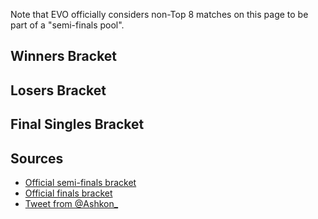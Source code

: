 {{SetGame|melee}}{{DISPLAYTITLE:EVO 2016: ''Melee'' Singles Bracket}}{{tabs game|basepage=EVO/2016|melee=true|wiiu=true}}
{{EVO 2016 Melee Tabs|This=3}}

Note that EVO officially considers non-Top 8 matches on this page to be part of a "semi-finals pool".

==Winners Bracket==
{{16DEWBracketA2
|tourneylink=EVO/2016/Melee
|tourneyname=EVO 2016
|column-width=200
<!-- Ro16 -->
|r1m1p1=Armada |r1m1p1flag=se |r1m1p1score=2
|r1m1p2=Lucky |r1m1p2flag=us |r1m1p2score=1
|r1m1win=1
|r1m1p1char1=peach |r1m1p2char1=fox |r1m1p1stock1=2 |r1m1p2stock1=0 |r1m1win1=1 |r1m1stage1=Dream Land
|r1m1p1char2=peach |r1m1p2char2=fox |r1m1p1stock2=0 |r1m1p2stock2=1 |r1m1win2=2 |r1m1stage2=Yoshi's Story
|r1m1p1char3=peach |r1m1p2char3=fox |r1m1p1stock3=2 |r1m1p2stock3=0 |r1m1win3=1 |r1m1stage3=Fountain of Dreams
|r1m1date=July 16, 2016
|r1m1finished=
|r1m1details={{BracketMatchDetails
|preview= 
|lrthread=
|interview=
|recap=
|comment=
|vod=https://www.youtube.com/watch?v=1C6M-3eQN-I
}}

|r1m2p1=Duck |r1m2p1flag=us |r1m2p1score=2
|r1m2p2=ChuDat |r1m2p2flag=us |r1m2p2score=0
|r1m2win=1
|r1m2p1char1=samus |r1m2p2char1=ic |r1m2p1stock1=3 |r1m2p2stock1=0 |r1m2win1=1 |r1m2stage1=Battlefield
|r1m2p1char2=samus |r1m2p2char2=ic |r1m2p1stock2=2 |r1m2p2stock2=0 |r1m2win2=1 |r1m2stage2=Fountain of Dreams
|r1m2date=July 16, 2016
|r1m2finished=
|r1m2details={{BracketMatchDetails
|preview= 
|lrthread=
|interview=
|recap=
|comment=
|vod=https://www.youtube.com/watch?v=4suKc3GzR7U
}}

|r1m3p1=Mew2King |r1m3p1flag=us |r1m3p1score=2
|r1m3p2=Gravy |r1m3p2flag=us |r1m3p2score=0
|r1m3win=1
|r1m3p1char1=sheik |r1m3p2char1=cf |r1m3p1stock1=3 |r1m3p2stock1=0 |r1m3win1=1 |r1m3stage1=Dream Land
|r1m3p1char2=sheik |r1m3p2char2=cf |r1m3p1stock2=1 |r1m3p2stock2=0 |r1m3win2=1 |r1m3stage2=Pokémon Stadium
|r1m3date=July 16, 2016
|r1m3finished=
|r1m3details={{BracketMatchDetails
|preview= 
|lrthread=
|interview=
|recap=
|comment=
|vod=https://www.youtube.com/watch?v=nMwVQM8-JWI
}}

|r1m4p1=Swedish Delight |r1m4p1flag=us |r1m4p1score=2
|r1m4p2=PewPewU |r1m4p2flag=us |r1m4p2score=1
|r1m4win=1
|r1m4p1char1=sheik |r1m4p2char1=marth |r1m4p1stock1=0 |r1m4p2stock1=1 |r1m4win1=2 |r1m4stage1=Battlefield
|r1m4p1char2=sheik |r1m4p2char2=marth |r1m4p1stock2=1 |r1m4p2stock2=0 |r1m4win2=1 |r1m4stage2=Battlefield
|r1m4p1char3=sheik |r1m4p2char3=marth |r1m4p1stock3=2 |r1m4p2stock3=0 |r1m4win3=1 |r1m4stage3=Pokémon Stadium
|r1m4date=July 16, 2016
|r1m4finished=
|r1m4details={{BracketMatchDetails
|preview= 
|lrthread=
|interview=
|recap=
|comment=
|vod=https://www.youtube.com/watch?v=tim2QX4yNKY
}}

|r1m5p1=Hungrybox |r1m5p1flag=us |r1m5p1score=2
|r1m5p2=Chillindude |r1m5p2flag=us |r1m5p2score=0
|r1m5win=1
|r1m5p1char1=jigglypuff |r1m5p2char1=fox |r1m5p1stock1=2 |r1m5p2stock1=0 |r1m5win1=1 |r1m5stage1=Fountain of Dreams
|r1m5p1char2=jigglypuff |r1m5p2char2=fox |r1m5p1stock2=3 |r1m5p2stock2=0 |r1m5win2=1 |r1m5stage2=Final Destination
|r1m5date=July 16, 2016
|r1m5finished=
|r1m5details={{BracketMatchDetails
|preview= 
|lrthread=
|interview=
|recap=
|comment=
|vod=https://www.youtube.com/watch?v=2bTYYxFfz44
}}

|r1m6p1=Shroomed |r1m6p1flag=us |r1m6p1score=2
|r1m6p2=Axe |r1m6p2flag=us |r1m6p2score=0
|r1m6win=1
|r1m6p1char1=sheik |r1m6p2char1=pikachu |r1m6p1stock1=2 |r1m6p2stock1=0 |r1m6win1=1 |r1m6stage1=Battlefield
|r1m6p1char2=sheik |r1m6p2char2=falco |r1m6p1stock2=2 |r1m6p2stock2=0 |r1m6win2=1 |r1m6stage2=Yoshi's Story
|r1m6date=July 16, 2016
|r1m6finished=
|r1m6details={{BracketMatchDetails
|preview= 
|lrthread=
|interview=
|recap=
|comment=
|vod=https://www.youtube.com/watch?v=mUC8PZd8lGk
}}

|r1m7p1=Mango |r1m7p1flag=us |r1m7p1score=2
|r1m7p2=Ice |r1m7p2flag=de |r1m7p2score=0
|r1m7win=1
|r1m7p1char1=falco |r1m7p2char1=fox |r1m7p1stock1=2 |r1m7p2stock1=0 |r1m7win1=1 |r1m7stage1=Battlefield
|r1m7p1char2=falco |r1m7p2char2=fox |r1m7p1stock2=2 |r1m7p2stock2=0 |r1m7win2=1 |r1m7stage2=Pokémon Stadium
|r1m7date=July 16, 2016
|r1m7finished=
|r1m7details={{BracketMatchDetails
|preview= 
|lrthread=
|interview=
|recap=
|comment=
|vod=https://www.youtube.com/watch?v=8AEXOnXymiw
}}

|r1m8p1=Javi |r1m8p1flag=mx |r1m8p1score=1
|r1m8p2=Plup |r1m8p2flag=us |r1m8p2score=2
|r1m8win=2
|r1m8p1char1=fox |r1m8p2char1=sheik |r1m8p1stock1=0 |r1m8p2stock1=3 |r1m8win1=2 |r1m8stage1=Dream Land
|r1m8p1char2=fox |r1m8p2char2=sheik |r1m8p1stock2=3 |r1m8p2stock2=0 |r1m8win2=1 |r1m8stage2=Pokémon Stadium
|r1m8p1char3=fox |r1m8p2char3=sheik |r1m8p1stock3=0 |r1m8p2stock3=1 |r1m8win3=2 |r1m8stage3=Battlefield
|r1m8date=July 16, 2016
|r1m8finished=
|r1m8details={{BracketMatchDetails
|preview=
|lrthread=
|interview=
|recap=
|comment=
|vod=https://www.youtube.com/watch?v=laV_1_RPZPY
}}

<!-- QUARTERFINALS -->
|r2m1p1=Armada |r2m1p1flag=se |r2m1p1score=2
|r2m1p2=Duck |r2m1p2flag=us |r2m1p2score=0
|r2m1win=1
|r2m1p1char1=peach |r2m1p2char1=samus |r2m1p1stock1=1 |r2m1p2stock1=1 |r2m1win1=1 |r2m1stage1=Dream Land
|r2m1p1char2=peach |r2m1p2char2=samus |r2m1p1stock2=1 |r2m1p2stock2=0 |r2m1win2=1 |r2m1stage2=Pokémon Stadium
|r2m1date=
|r2m1finished=
|r2m1details={{BracketMatchDetails
|preview= 
|lrthread=
|interview=
|recap=
|comment=Game 1 was a timeout
|vod=https://www.youtube.com/watch?v=wsm8ZRCub3A
}}

|r2m2p1=Mew2King |r2m2p1flag=us |r2m2p1score=2
|r2m2p2=Swedish Delight |r2m2p2flag=us |r2m2p2score=0
|r2m2win=1
|r2m2p1char1=Sheik |r2m2p2char1=Sheik |r2m2p1stock1=2 |r2m2p2stock1=0 |r2m2win1=1 |r2m2stage1=Battlefield
|r2m2p1char2=Sheik |r2m2p2char2=Sheik |r2m2p1stock2=1 |r2m2p2stock2=0 |r2m2win2=1 |r2m2stage2=Yoshi's Story
|r2m2date=June 16, 2016
|r2m2finished=
|r2m2details={{BracketMatchDetails
|preview= 
|lrthread=
|interview=
|recap=
|comment=
|vod=https://www.youtube.com/watch?v=qgJ5WIO0CZU
}}

|r2m3p1=Hungrybox |r2m3p1flag=us |r2m3p1score=2
|r2m3p2=Shroomed |r2m3p2flag=us |r2m3p2score=1
|r2m3win=1
|r2m3p1char1=puff |r2m3p2char1=sheik |r2m3p1stock1=0 |r2m3p2stock1=2 |r2m3win1=2 |r2m3stage1=Battlefield
|r2m3p1char2=puff |r2m3p2char2=sheik |r2m3p1stock2=2 |r2m3p2stock2=0 |r2m3win2=1 |r2m3stage2=Dream Land
|r2m3p1char3=puff |r2m3p2char3=sheik |r2m3p1stock3=1 |r2m3p2stock3=0 |r2m3win3=1 |r2m3stage3=Pokémon Stadium
|r2m3date=
|r2m3finished=
|r2m3details={{BracketMatchDetails
|preview= 
|lrthread=
|interview=
|recap=
|comment=
|vod=https://www.youtube.com/watch?v=FHAC6o_BN-U
}}

|r2m4p1=Mango |r2m4p1flag=us |r2m4p1score=1
|r2m4p2=Plup |r2m4p2flag=us |r2m4p2score=2
|r2m4win=2
|r2m4p1char1=Falco |r2m4p2char1=Sheik |r2m4p1stock1=2 |r2m4p2stock1=0 |r2m4win1=1|r2m4stage1=Battlefield
|r2m4p1char2=Falco |r2m4p2char2=Sheik |r2m4p1stock2=0 |r2m4p2stock2=1 |r2m4win2=2 |r2m4stage2=Battlefield
|r2m4p1char3=Falco |r2m4p2char3=Sheik |r2m4p1stock3=0 |r2m4p2stock3=1 |r2m4win3=2 |r2m4stage3=Yoshi's Story
|r2m4date=June 16, 2016
|r2m4finished=
|r2m4details={{BracketMatchDetails
|preview= 
|lrthread=
|interview=
|recap=
|comment=
|vod=https://www.youtube.com/watch?v=b8I-6gu_1WA
}}

<!-- SEMIFINALS -->
|r3m1p1=Armada |r3m1p1flag=se |r3m1p1score=2
|r3m1p2=Mew2King |r3m1p2flag=us |r3m1p2score=0
|r3m1win=1
|r3m1p1char1=peach |r3m1p2char1=marth |r3m1p1stock1=1 |r3m1p2stock1=0 |r3m1win1=1 |r3m1stage1=Battlefield
|r3m1p1char2=peach |r3m1p2char2=marth |r3m1p1stock2=1 |r3m1p2stock2=0 |r3m1win2=1 |r3m1stage2=Yoshi's Story
|r3m1p1char3= |r3m1p2char3= |r3m1p1stock3= |r3m1p2stock3= |r3m1win3= |r3m1stage3=
|r3m1p1char4= |r3m1p2char4= |r3m1p1stock4= |r3m1p2stock4= |r3m1win4= |r3m1stage4=
|r3m1p1char5= |r3m1p2char5= |r3m1p1stock5= |r3m1p2stock5= |r3m1win5= |r3m1stage5=
|r3m1date=July 17, 2016
|r3m1finished=
|r3m1details={{BracketMatchDetails
|preview= 
|lrthread=
|interview=
|recap=
|comment=
|vod=https://www.youtube.com/watch?v=JlXTNrP8wHg
}}

|r3m2p1=Hungrybox |r3m2p1flag=us |r3m2p1score=0
|r3m2p2=Plup |r3m2p2flag=us |r3m2p2score=2
|r3m2win=2
|r3m2p1char1=jigglypuff |r3m2p2char1=sheik |r3m2p1stock1=0 |r3m2p2stock1=1 |r3m2win1=2 |r3m2stage1=Fountain of Dreams
|r3m2p1char2=jigglypuff |r3m2p2char2=sheik |r3m2p1stock2=0 |r3m2p2stock2=1 |r3m2win2=2 |r3m2stage2=Battlefield
|r3m2date=July 17, 2016
|r3m2finished=
|r3m2details={{BracketMatchDetails
|preview= 
|lrthread=
|interview=
|recap=
|comment=
|vod=https://www.youtube.com/watch?v=NgifxzWp4dQ
}}
}}

==Losers Bracket==
{{32DELBracketSmwA
|tourneylink=EVO/2016/Melee
|tourneyname=EVO 2016
|l1placement=25-32
|l2placement=17-24
|l3placement=13-16
|l4placement=9-12
|l5placement=7-8
|l6placement=5-6
|column-width=160
|L1=Losers Round 1
|L2=Losers Round 2
|L3=Losers Round 3
|L4=Losers Round 4
|L5=Losers Round 5
|L6=Losers Round 6
|L7=Losers Round 7
|L8=Losers Round 8

|l1m1p1=SmashG0D |l1m1p1flag=us |l1m1p1score=0
|l1m1p2=Nintendude |l1m1p2flag=us |l1m1p2score=2
|l1m1win=2
|l1m1p1char1=marth |l1m1p2char1=ic |l1m1p1stock1=0 |l1m1p2stock1=3 |l1m1win1=2 |l1m1stage1=Battlefield
|l1m1p1char2=fox |l1m1p2char2=ic |l1m1p1stock2=0 |l1m1p2stock2=2 |l1m1win2=2 |l1m1stage2=Battlefield
|l1m1date=
|l1m1finished=
|l1m1details={{BracketMatchDetails|comment=|preview=|lrthread=|vod=https://www.youtube.com/watch?v=asFRKsMEvX0|interview=|recap=}}

|l1m2p1=Westballz |l1m2p1flag=us |l1m2p1score=2
|l1m2p2=SFAT |l1m2p2flag=us |l1m2p2score=0
|l1m2win=1
|l1m2p1char1=falco |l1m2p2char1=fox |l1m2p1stock1=1 |l1m2p2stock1=0 |l1m2win1=1 |l1m2stage1=Battlefield
|l1m2p1char2=falco |l1m2p2char2=fox |l1m2p1stock2=2 |l1m2p2stock2=0 |l1m2win2=1 |l1m2stage2=Battlefield
|l1m2date=
|l1m2finished=
|l1m2details={{BracketMatchDetails|comment=|preview=|lrthread=|vod=https://www.youtube.com/watch?v=OomP9XQUU4A|interview=|recap=}}

|l1m3p1=Cactuar |l1m3p1flag=us |l1m3p1score=0
|l1m3p2=Druggedfox |l1m3p2flag=us |l1m3p2score=2
|l1m3win=2
|l1m3p1char1=marth |l1m3p2char1=fox |l1m3p1stock1=0 |l1m3p2stock1=1 |l1m3win1=1 |l1m3stage1=Battlefield
|l1m3p1char2=fox |l1m3p2char2=fox |l1m3p1stock2=0 |l1m3p2stock2=1 |l1m3win2=1 |l1m3stage2=Battlefield
|l1m3date=
|l1m3finished=
|l1m3details={{BracketMatchDetails|comment=|preview=|lrthread=|vod=https://www.youtube.com/watch?v=RUGmMy_tXcI|interview=|recap=}}

|l1m4p1=S2J |l1m4p1flag=us |l1m4p1score=2
|l1m4p2=Frootloop |l1m4p2flag=us |l1m4p2score=0
|l1m4win=1
|l1m4p1char1=cf |l1m4p2char1=sheik |l1m4p1stock1=3 |l1m4p2stock1=0 |l1m4win1=1 |l1m4stage1=Final Destination
|l1m4p1char2=cf |l1m4p2char2=sheik |l1m4p1stock2=3 |l1m4p2stock2=0 |l1m4win2=1 |l1m4stage2=Fountain of Dreams
|l1m4date=
|l1m4finished=
|l1m4details={{BracketMatchDetails|comment=|preview=|lrthread=|vod=https://www.youtube.com/watch?v=710MvfSXsBI|interview=|recap=}}

|l1m5p1=n0ne |l1m5p1flag=ni |l1m5p1score=0
|l1m5p2=Wizzrobe |l1m5p2flag=us |l1m5p2score=2
|l1m5win=2
|l1m5p1char1=cf |l1m5p2char1=cf |l1m5p1stock1=0 |l1m5p2stock1=2 |l1m5win1=2 |l1m5stage1=Battlefield
|l1m5p1char2=cf |l1m5p2char2=cf |l1m5p1stock2=0 |l1m5p2stock2=1 |l1m5win2=2 |l1m5stage2=Pokémon Stadium
|l1m5date=
|l1m5finished=
|l1m5details={{BracketMatchDetails|comment=|preview=|lrthread=|vod=https://www.youtube.com/watch?v=yyg2pKSxpJE|interview=|recap=}}

|l1m6p1=Zhu |l1m6p1flag=us |l1m6p1score=2
|l1m6p2=Laudandus |l1m6p2flag=us |l1m6p2score=0
|l1m6win=1
|l1m6p1char1=falco |l1m6p2char1=sheik |l1m6p1stock1=2 |l1m6p2stock1=0 |l1m6win1=1 |l1m6stage1=Fountain of Dreams
|l1m6p1char2=falco |l1m6p2char2=sheik |l1m6p1stock2=2 |l1m6p2stock2=0 |l1m6win2=1 |l1m6stage2=Dream Land
|l1m6date=
|l1m6finished=
|l1m6details={{BracketMatchDetails|comment=|preview=|lrthread=|vod=https://www.youtube.com/watch?v=-lAmL3HgMmI|interview=|recap=}}

|l1m7p1=MikeHaze |l1m7p1flag=us |l1m7p1score=1
|l1m7p2=Colbol |l1m7p2flag=us |l1m7p2score=2
|l1m7win=2
|l1m7p1char1=fox |l1m7p2char1=marth |l1m7p1stock1=1 |l1m7p2stock1=0 |l1m7win1=1 |l1m7stage1=Battlefield
|l1m7p1char2=fox |l1m7p2char2=marth |l1m7p1stock2=0 |l1m7p2stock2=2 |l1m7win2=2 |l1m7stage2=Yoshi's Story
|l1m7p1char3=fox |l1m7p2char3=marth |l1m7p1stock3=0 |l1m7p2stock3=3 |l1m7win3=2 |l1m7stage3=Pokémon Stadium
|l1m7date=
|l1m7finished=
|l1m7details={{BracketMatchDetails|comment=|preview=|lrthread=|vod=https://www.youtube.com/watch?v=edFFg0WFVUE|interview=|recap=}}

|l1m8p1=Wobbles |l1m8p1flag=us |l1m8p1score=0
|l1m8p2=The Moon |l1m8p2flag=us |l1m8p2score=2
|l1m8win=2
|l1m8p1char1= |l1m8p2char1= |l1m8p1stock1= |l1m8p2stock1= |l1m8win1= |l1m8stage1=
|l1m8p1char2= |l1m8p2char2= |l1m8p1stock2= |l1m8p2stock2= |l1m8win2= |l1m8stage2=
|l1m8date=
|l1m8finished=
|l1m8details={{BracketMatchDetails|comment=https://twitter.com/FendrickLamar/status/754460337676619777|preview=|lrthread=|vod=|interview=|recap=}}


|l2m1p1=Chillindude |l2m1p1flag=us |l2m1p1score=0
|l2m1p2=Nintendude |l2m1p2flag=us |l2m1p2score=2
|l2m1win=2
|l2m1p1char1=Fox |l2m1p2char1=ICs |l2m1p1stock1=0 |l2m1p2stock1=1 |l2m1win1=2 |l2m1stage1=Final Destination
|l2m1p1char2=Fox |l2m1p2char2=ICs |l2m1p1stock2=0 |l2m1p2stock2=1 |l2m1win2=2 |l2m1stage2=Yoshi's Story
|l2m1date=July 16, 2016
|l2m1finished=
|l2m1details={{BracketMatchDetails|comment=https://twitter.com/NintendudeSSB/status/754477309667586048|preview=|lrthread=|vod=|interview=|recap=}}

|l2m2p1=Axe |l2m2p1flag=us |l2m2p1score=1
|l2m2p2=Westballz |l2m2p2flag=us |l2m2p2score=2
|l2m2win=2
|l2m2p1char1=pikachu |l2m2p2char1=falco |l2m2p1stock1=0 |l2m2p2stock1=1 |l2m2win1=2 |l2m2stage1=Battlefield
|l2m2p1char2=pikachu |l2m2p2char2=falco |l2m2p1stock2=1 |l2m2p2stock2=0 |l2m2win2=1 |l2m2stage2=Fountain of Dreams
|l2m2p1char3=pikachu |l2m2p2char3=falco |l2m2p1stock3=0 |l2m2p2stock3=2 |l2m2win3=2 |l2m2stage3=Pokémon Stadium
|l2m2date=
|l2m2finished=
|l2m2details={{BracketMatchDetails|comment=|preview=|lrthread=|vod=https://www.youtube.com/watch?v=KbULbBm_S_k|interview=|recap=}}

|l2m3p1=Ice |l2m3p1flag=de |l2m3p1score=1
|l2m3p2=Druggedfox |l2m3p2flag=us |l2m3p2score=2
|l2m3win=2
|l2m3p1char1=fox |l2m3p2char1=fox |l2m3p1stock1=1 |l2m3p2stock1=0 |l2m3win1=1 |l2m3stage1=Fountain of Dreams
|l2m3p1char2=fox |l2m3p2char2=fox |l2m3p1stock2=0 |l2m3p2stock2=2 |l2m3win2=2 |l2m3stage2=Yoshi's Story
|l2m3p1char3=fox |l2m3p2char3=fox |l2m3p1stock3=0 |l2m3p2stock3=1 |l2m3win3=2 |l2m3stage3=Pokémon Stadium
|l2m3date=
|l2m3finished=
|l2m3details={{BracketMatchDetails|comment=|preview=|lrthread=|vod=https://www.youtube.com/watch?v=bnylo-O0F7Y|interview=|recap=}}

|l2m4p1=Javi |l2m4p1flag=mx |l2m4p1score=0
|l2m4p2=S2J |l2m4p2flag=us |l2m4p2score=2
|l2m4win=2
|l2m4p1char1=Fox |l2m4p2char1=Falcon |l2m4p1stock1=0 |l2m4p2stock1=3 |l2m4win1=2 |l2m4stage1=Fountain of Dreams
|l2m4p1char2=Fox |l2m4p2char2=Falcon |l2m4p1stock2=0 |l2m4p2stock2=2 |l2m4win2=2 |l2m4stage2=Pokémon Stadium
|l2m4date=July 16, 2016
|l2m4finished=
|l2m4details={{BracketMatchDetails|comment=|preview=|lrthread=|vod=|interview=|recap=}}

|l2m5p1=Lucky |l2m5p1flag=us |l2m5p1score=2
|l2m5p2=Wizzrobe |l2m5p2flag=us |l2m5p2score=1
|l2m5win=1
|l2m5p1char1=fox |l2m5p2char1=cf |l2m5p1stock1=0 |l2m5p2stock1=1 |l2m5win1=2 |l2m5stage1=Battlefield
|l2m5p1char2=fox |l2m5p2char2=cf |l2m5p1stock2=1 |l2m5p2stock2=0 |l2m5win2=1 |l2m5stage2=Pokémon Stadium
|l2m5p1char3=fox |l2m5p2char3=cf |l2m5p1stock3=1 |l2m5p2stock3=0 |l2m5win3=1 |l2m5stage3=Dream Land
|l2m5date=
|l2m5finished=
|l2m5details={{BracketMatchDetails|comment=|preview=|lrthread=|vod=https://www.youtube.com/watch?v=_5FimZ6dzA4|interview=|recap=}}

|l2m6p1=ChuDat |l2m6p1flag=us |l2m6p1score=0
|l2m6p2=Zhu |l2m6p2flag=us |l2m6p2score=2
|l2m6win=2
|l2m6p1char1=ic |l2m6p2char1=falco |l2m6p1stock1=0 |l2m6p2stock1=1 |l2m6win1=2 |l2m6stage1=Dream Land
|l2m6p1char2=ic |l2m6p2char2=falco |l2m6p1stock2=0 |l2m6p2stock2=1 |l2m6win2=2 |l2m6stage2=Pokémon Stadium
|l2m6date=
|l2m6finished=
|l2m6details={{BracketMatchDetails|comment=|preview=|lrthread=|vod=https://www.youtube.com/watch?v=LfPdmBaO0Lw|interview=|recap=}}

|l2m7p1=Gravy |l2m7p1flag=us |l2m7p1score=0
|l2m7p2=Colbol |l2m7p2flag=us |l2m7p2score=2
|l2m7win=2
|l2m7p1char1=cf |l2m7p2char1=fox |l2m7p1stock1=0 |l2m7p2stock1=1 |l2m7win1=2 |l2m7stage1=Final Destination
|l2m7p1char2=cf |l2m7p2char2=fox |l2m7p1stock2=0 |l2m7p2stock2=2 |l2m7win2=2 |l2m7stage2=Battlefield
|l2m7date=
|l2m7finished=
|l2m7details={{BracketMatchDetails|comment=|preview=|lrthread=|vod=https://www.youtube.com/watch?v=0BOzf1DqjRg|interview=|recap=}}

|l2m8p1=PewPewU |l2m8p1flag=us |l2m8p1score=2
|l2m8p2=The Moon |l2m8p2flag=us |l2m8p2score=0
|l2m8win=1
|l2m8p1char1=Marth |l2m8p2char1=Marth |l2m8p1stock1=2 |l2m8p2stock1=0 |l2m8win1=1 |l2m8stage1=Battlefield
|l2m8p1char2=Marth |l2m8p2char2=Marth |l2m8p1stock2=1 |l2m8p2stock2=0 |l2m8win2=1 |l2m8stage2=Battlefield
|l2m8date=July 16, 2016 - 18:25 {{Abbr/PDT}}
|l2m8finished=true
|l2m8details={{BracketMatchDetails|comment=|preview=|lrthread=|vod=https://www.youtube.com/watch?v=paN7Hb52SSk|interview=|recap=}}


|l3m1p1=Nintendude |l3m1p1flag=us |l3m1p1score=0
|l3m1p2=Westballz |l3m1p2flag=us |l3m1p2score=2
|l3m1win=2
|l3m1p1char1=Ice Climbers |l3m1p2char1=Falco |l3m1p1stock1=0 |l3m1p2stock1=2 |l3m1win1=2 |l3m1stage1=Dream Land
|l3m1p1char2=Ice Climbers |l3m1p2char2=Falco |l3m1p1stock2=0 |l3m1p2stock2=1 |l3m1win2=2 |l3m1stage2=Dream Land
|l3m1date=July 16, 2016 - 18:53 {{Abbr/PDT}}
|l3m1finished=true
|l3m1details={{BracketMatchDetails|comment=|preview=|lrthread=|vod=https://www.youtube.com/watch?v=Bpxg7QbYU9U|interview=|recap=}}

|l3m2p1=Druggedfox |l3m2p1flag=us |l3m2p1score=1
|l3m2p2=S2J |l3m2p2flag=us |l3m2p2score=2
|l3m2win=2
|l3m2p1char1=fox |l3m2p2char1=cf |l3m2p1stock1=1 |l3m2p2stock1=0 |l3m2win1=1 |l3m2stage1=Fountain of Dreams
|l3m2p1char2=fox |l3m2p2char2=cf |l3m2p1stock2=0 |l3m2p2stock2=1 |l3m2win2=2 |l3m2stage2=Battlefield
|l3m2p1char3=fox |l3m2p2char3=cf |l3m2p1stock3=0 |l3m2p2stock3=1 |l3m2win3=2 |l3m2stage3=Yoshi's Story
|l3m2date=
|l3m2finished=
|l3m2details={{BracketMatchDetails|comment=|preview=|lrthread=|vod=https://www.youtube.com/watch?v=X83u_ACH3Ac|interview=|recap=}}

|l3m3p1=Lucky |l3m3p1flag=us |l3m3p1score=0
|l3m3p2=Zhu |l3m3p2flag=us |l3m3p2score=2
|l3m3win=2
|l3m3p1char1=fox |l3m3p2char1=falco |l3m3p1stock1=0 |l3m3p2stock1=1 |l3m3win1=2 |l3m3stage1=Battlefield
|l3m3p1char2=fox |l3m3p2char2=falco |l3m3p1stock2=0 |l3m3p2stock2=1 |l3m3win2=2 |l3m3stage2=Pokémon Stadium
|l3m3date=July 16, 2016 - 18:25 - {{Abbr/PDT}}
|l3m3finished=true
|l3m3details={{BracketMatchDetails|comment=|preview=|lrthread=|vod=https://www.youtube.com/watch?v=GN6BD5lehvk|interview=|recap=}}

|l3m4p1=Colbol |l3m4p1flag=us |l3m4p1score=0
|l3m4p2=PewPewU |l3m4p2flag=us |l3m4p2score=2
|l3m4win=2
|l3m4p1char1=fox |l3m4p2char1=marth |l3m4p1stock1=0 |l3m4p2stock1=2 |l3m4win1=2 |l3m4stage1=Battlefield
|l3m4p1char2=fox |l3m4p2char2=marth |l3m4p1stock2=0 |l3m4p2stock2=1 |l3m4win2=2 |l3m4stage2=Yoshi's Story
|l3m4date=July 16, 2016 - 18:40 - {{Abbr/PDT}}
|l3m4finished=true
|l3m4details={{BracketMatchDetails|comment=|preview=|lrthread=|vod=https://www.youtube.com/watch?v=VozhXqFaG7U|interview=|recap=}}


|l4m1p1=Swedish Delight |l4m1p1flag=us |l4m1p1score=0
|l4m1p2=Westballz |l4m1p2flag=us |l4m1p2score=2
|l4m1win=2
|l4m1p1char1=sheik |l4m1p2char1=falco |l4m1p1stock1=0 |l4m1p2stock1=1 |l4m1win1=2 |l4m1stage1=Battlefield
|l4m1p1char2=sheik |l4m1p2char2=falco |l4m1p1stock2=0 |l4m1p2stock2=2 |l4m1win2=2 |l4m1stage2=Battlefield
|l4m1date=July 16, 2016 - 19:34 - {{Abbr/PDT}}
|l4m1finished=true
|l4m1details={{BracketMatchDetails|comment=|preview=|lrthread=|vod=https://www.youtube.com/watch?v=A4pV_cT2tjU|interview=|recap=}}

|l4m2p1=Duck |l4m2p1flag=us |l4m2p1score=0
|l4m2p2=S2J |l4m2p2flag=us |l4m2p2score=2
|l4m2win=2
|l4m2p1char1=samus |l4m2p2char1=falcon |l4m2p1stock1=0 |l4m2p2stock1=1 |l4m2win1=2|l4m2stage1=Battlefield
|l4m2p1char2=samus |l4m2p2char2=falcon |l4m2p1stock2=0 |l4m2p2stock2=2 |l4m2win2=2 |l4m2stage2=Battlefield
|l4m2date=July 16, 2016 - 19:43 - {{Abbr/PDT}}
|l4m2finished=true
|l4m2details={{BracketMatchDetails|comment=|preview=|lrthread=|vod=https://www.youtube.com/watch?v=WBHekcgypLw|interview=|recap=}}

|l4m3p1=Mango |l4m3p1flag=us |l4m3p1score=2
|l4m3p2=Zhu |l4m3p2flag=us |l4m3p2score=0
|l4m3win=1
|l4m3p1char1=fox |l4m3p2char1=falco |l4m3p1stock1=2 |l4m3p2stock1=0 |l4m3win1=1 |l4m3stage1=Battlefield
|l4m3p1char2=fox |l4m3p2char2=falco |l4m3p1stock2=1 |l4m3p2stock2=0 |l4m3win2=1 |l4m3stage2=Fountain of Dreams
|l4m3date=
|l4m3finished=
|l4m3details={{BracketMatchDetails|comment=|preview=|lrthread=|vod=https://www.youtube.com/watch?v=6ErhG85GPEA|interview=|recap=}}

|l4m4p1=Shroomed |l4m4p1flag=us |l4m4p1score=0
|l4m4p2=PewPewU |l4m4p2flag=us |l4m4p2score=2
|l4m4win=2
|l4m4p1char1=Shiek |l4m4p2char1=Marth |l4m4p1stock1=0 |l4m4p2stock1=1 |l4m4win1=2 |l4m4stage1=Battlefield
|l4m4p1char2=Shiek |l4m4p2char2=Marth |l4m4p1stock2=0 |l4m4p2stock2=1 |l4m4win2=2 |l4m4stage2=Battlefield
|l4m4date=
|l4m4finished=
|l4m4details={{BracketMatchDetails|comment=|preview=|lrthread=|vod=https://www.youtube.com/watch?v=hMohc-TACHo|interview=|recap=}}


|l5m1p1=Westballz |l5m1p1flag=us |l5m1p1score=0
|l5m1p2=S2J |l5m1p2flag=us |l5m1p2score=2
|l5m1win=2
|l5m1p1char1=falco |l5m1p2char1=cf |l5m1p1stock1=0 |l5m1p2stock1=1 |l5m1win1=2 |l5m1stage1=Battlefield
|l5m1p1char2=falco |l5m1p2char2=cf |l5m1p1stock2=0 |l5m1p2stock2=2 |l5m1win2=2 |l5m1stage2=Fountain of Dreams
|l5m1p1char3= |l5m1p2char3= |l5m1p1stock3= |l5m1p2stock3= |l5m1win3= |l5m1stage3=
|l5m1p1char4= |l5m1p2char4= |l5m1p1stock4= |l5m1p2stock4= |l5m1win4= |l5m1stage4=
|l5m1p1char5= |l5m1p2char5= |l5m1p1stock5= |l5m1p2stock5= |l5m1win5= |l5m1stage5=
|l5m1date=
|l5m1finished=
|l5m1details={{BracketMatchDetails|comment=|preview=|lrthread=|vod=https://www.youtube.com/watch?v=KtZlJTToyL8|interview=|recap=}}

|l5m2p1=Mango |l5m2p1flag=us |l5m2p1score=2
|l5m2p2=PewPewU |l5m2p2flag=us |l5m2p2score=1
|l5m2win=1
|l5m2p1char1=fox |l5m2p2char1=marth |l5m2p1stock1=2 |l5m2p2stock1=0 |l5m2win1=1 |l5m2stage1=Yoshi's Story
|l5m2p1char2=fox |l5m2p2char2=marth |l5m2p1stock2=0 |l5m2p2stock2=1 |l5m2win2=2 |l5m2stage2=Battlefield
|l5m2p1char3=fox |l5m2p2char3=marth |l5m2p1stock3=3 |l5m2p2stock3=0 |l5m2win3=1 |l5m2stage3=Fountain of Dreams
|l5m2p1char4= |l5m2p2char4= |l5m2p1stock4= |l5m2p2stock4= |l5m2win4= |l5m2stage4=
|l5m2p1char5= |l5m2p2char5= |l5m2p1stock5= |l5m2p2stock5= |l5m2win5= |l5m2stage5=
|l5m2date=
|l5m2finished=
|l5m2details={{BracketMatchDetails|comment=|preview=|lrthread=|vod=https://www.youtube.com/watch?v=ADgXsjYZjTY|interview=|recap=}}


|l6m1p1=Hungrybox |l6m1p1flag=us |l6m1p1score=2
|l6m1p2=S2J |l6m1p2flag=us |l6m1p2score=0
|l6m1win=1
|l6m1p1char1=puff |l6m1p2char1=cf |l6m1p1stock1=1 |l6m1p2stock1=0 |l6m1win1=1 |l6m1stage1=Battlefield
|l6m1p1char2=puff |l6m1p2char2=cf |l6m1p1stock2=2 |l6m1p2stock2=0 |l6m1win2=1 |l6m1stage2=Battelfield
|l6m1p1char3= |l6m1p2char3= |l6m1p1stock3= |l6m1p2stock3= |l6m1win3= |l6m1stage3=
|l6m1p1char4= |l6m1p2char4= |l6m1p1stock4= |l6m1p2stock4= |l6m1win4= |l6m1stage4=
|l6m1p1char5= |l6m1p2char5= |l6m1p1stock5= |l6m1p2stock5= |l6m1win5= |l6m1stage5=
|l6m1date=
|l6m1finished=
|l6m1details={{BracketMatchDetails|comment=|preview=|lrthread=|vod=https://www.youtube.com/watch?v=UzPXWME2nfw|interview=|recap=}}

|l6m2p1=Mew2King |l6m2p1flag=us |l6m2p1score=1
|l6m2p2=Mango |l6m2p2flag=us |l6m2p2score=2
|l6m2win=2
|l6m2p1char1=marth |l6m2p2char1=fox |l6m2p1stock1=0 |l6m2p2stock1=1 |l6m2win1=2 |l6m2stage1=Fountain of Dreams
|l6m2p1char2=marth |l6m2p2char2=fox |l6m2p1stock2=3 |l6m2p2stock2=0 |l6m2win2=1 |l6m2stage2=Pokémon Stadium
|l6m2p1char3=marth |l6m2p2char3=fox |l6m2p1stock3=0 |l6m2p2stock3=3 |l6m2win3=2 |l6m2stage3=Dream Land
|l6m2p1char4= |l6m2p2char4= |l6m2p1stock4= |l6m2p2stock4= |l6m2win4= |l6m2stage4=
|l6m2p1char5= |l6m2p2char5= |l6m2p1stock5= |l6m2p2stock5= |l6m2win5= |l6m2stage5=
|l6m2date=
|l6m2finished=
|l6m2details={{BracketMatchDetails|comment=|preview=|lrthread=|vod=https://www.youtube.com/watch?v=g-W7QJiMycw|interview=|recap=}}
}}
<onlyinclude>
==Final Singles Bracket==
{{DEFinalSmwBracket
|tourneylink=EVO/2016/Melee
|tourneyname=EVO 2016
|l1placement=4
|r2placement=3
|r3loserplacement=2
|r3winnerplacement=1
|column-width=200
|column-width-finals=300

<!-- FROM WINNERS -->
|r1m1p1=Armada |r1m1p1flag=se |r1m1p1score=3
|r1m1p2=Plup |r1m1p2flag=us |r1m1p2score=0
|r1m1win=1
|r1m1p1char1=peach |r1m1p1stock1=1 |r1m1p2char1=sheik |r1m1p2stock1=0 |r1m1win1=1 |r1m1stage1=Battlefield 
|r1m1p1char2=peach |r1m1p1stock2=3 |r1m1p2char2=sheik |r1m1p2stock2=0 |r1m1win2=1 |r1m1stage2=Battlefield
|r1m1p1char3=peach |r1m1p1stock3=3 |r1m1p2char3=fox |r1m1p2stock3=0 |r1m1win3=1 |r1m1stage3=Pokémon Stadium
|r1m1p1char4= |r1m1p1stock4= |r1m1p2char4= |r1m1p2stock4= |r1m1win4= |r1m1stage4=
|r1m1p1char5= |r1m1p1stock5= |r1m1p2char5= |r1m1p2stock5= |r1m1win5= |r1m1stage5=
|r1m1date=
|r1m1finished=
|r1m1details={{BracketMatchDetails
|vod=https://www.youtube.com/watch?v=4QxgEtj3pJI
|preview= 
|lrthread=
|interview=
|recap=
|comment=
|live=
}}

<!-- FROM LOSERS -->
|l1m1p1=Hungrybox |l1m1p1flag=us |l1m1p1score=2
|l1m1p2=Mango |l1m1p2flag=us |l1m1p2score=1
|l1m1win=1
|l1m1p1char1=puff |l1m1p1stock1=0 |l1m1p2char1=fox |l1m1p2stock1=2 |l1m1win1=2 |l1m1stage1=Battlefield
|l1m1p1char2=puff |l1m1p1stock2=2 |l1m1p2char2=fox |l1m1p2stock2=0 |l1m1win2=1 |l1m1stage2=Battlefield
|l1m1p1char3=puff |l1m1p1stock3=2 |l1m1p2char3=fox |l1m1p2stock3=0 |l1m1win3=1 |l1m1stage3=Pokémon Stadium
|l1m1p1char4= |l1m1p1stock4= |l1m1p2char4= |l1m1p2stock4= |l1m1win4= |l1m1stage4=
|l1m1p1char5= |l1m1p1stock5= |l1m1p2char5= |l1m1p2stock5= |l1m1win5= |l1m1stage5=
|l1m1date=
|l1m1finished=
|l1m1details={{BracketMatchDetails
|vod=https://www.youtube.com/watch?v=sH9WyOBWIAQ
|preview= 
|lrthread=
|interview=
|recap=
|comment=
|live=
}}

<!-- LOSERS FINALS -->
|r2m1p1=Plup |r2m1p1flag=us |r2m1p1score=1
|r2m1p2=Hungrybox |r2m1p2flag=us |r2m1p2score=3
|r2m1win=2
|r2m1p1char1=sheik |r2m1p1stock1=1 |r2m1p2char1=puff |r2m1p2stock1=0 |r2m1win1=1 |r2m1stage1=Battlefield
|r2m1p1char2=sheik |r2m1p1stock2=0 |r2m1p2char2=puff |r2m1p2stock2=2 |r2m1win2=2 |r2m1stage2=Dream Land
|r2m1p1char3=sheik |r2m1p1stock3=0 |r2m1p2char3=puff |r2m1p2stock3=3 |r2m1win3=2 |r2m1stage3=Yoshi's Story
|r2m1p1char4=sheik |r2m1p1stock4=0 |r2m1p2char4=puff |r2m1p2stock4=1 |r2m1win4=2 |r2m1stage4=Yoshi's Story
|r2m1p1char5= |r2m1p1stock5= |r2m1p2char5= |r2m1p2stock5= |r2m1win5= |r2m1stage5=
|r2m1date=
|r2m1finished=
|r2m1details={{BracketMatchDetails
|vod=https://www.youtube.com/watch?v=wKMe3WvapYE
|preview= 
|lrthread=
|interview=
|recap=
|comment=
|live=
}}

<!-- GRAND FINALS -->
|r3m1p1=Armada |r3m1p1flag=se |r3m1p1score=2 |r3m2p1score=2
|r3m1p2=Hungrybox |r3m1p2flag=us |r3m1p2score=3 |r3m2p2score=3
|r3m1win=2

|export_score=true

|r3m1p1char1=fox |r3m1p1stock1=0 |r3m1p2char1=puff |r3m1p2stock1=1 |r3m1win1=2 |r3m1stage1=Battlefield
|r3m1p1char2=fox |r3m1p1stock2=0 |r3m1p2char2=puff |r3m1p2stock2=2 |r3m1win2=2 |r3m1stage2=Pokémon Stadium
|r3m1p1char3=fox |r3m1p1stock3=3 |r3m1p2char3=puff |r3m1p2stock3=0 |r3m1win3=1 |r3m1stage3=Final Destination
|r3m1p1char4=fox |r3m1p1stock4=2 |r3m1p2char4=puff |r3m1p2stock4=0 |r3m1win4=1 |r3m1stage4=Dream Land
|r3m1p1char5=fox |r3m1p1stock5=0 |r3m1p2char5=puff |r3m1p2stock5=1 |r3m1win5=2 |r3m1stage5=Battlefield

|r3m2p1char1=fox |r3m2p1stock1=1 |r3m2p2char1=puff |r3m2p2stock1=0 |r3m2win1=1 |r3m2stage1=Battlefield
|r3m2p1char2=fox |r3m2p1stock2=0 |r3m2p2char2=puff |r3m2p2stock2=2 |r3m2win2=2 |r3m2stage2=Battlefield
|r3m2p1char3=fox |r3m2p1stock3=3 |r3m2p2char3=puff |r3m2p2stock3=0 |r3m2win3=1 |r3m2stage3=Final Destination
|r3m2p1char4=fox |r3m2p1stock4=0 |r3m2p2char4=puff |r3m2p2stock4=1 |r3m2win4=2 |r3m2stage4=Dream Land
|r3m2p1char5=fox |r3m2p1stock5=0 |r3m2p2char5=puff |r3m2p2stock5=1 |r3m2win5=2 |r3m2stage5=Pokémon Stadium
|r3m1date=
|r3m1finished=
|r3m1details={{BracketMatchDetails
|vod=https://www.youtube.com/watch?v=zAUXeXeHbKo
|preview= 
|lrthread=
|interview=
|recap=
|comment=
|live=
}}
}}
</onlyinclude>

==Sources==
*[http://evo2016.s3.amazonaws.com/brackets/ssbm_m607.html Official semi-finals bracket]
*[http://evo2016.s3.amazonaws.com/brackets/ssbm_finals.html Official finals bracket]
*[https://twitter.com/Ashkon_/status/754214730886111232 Tweet from @Ashkon_]
